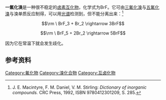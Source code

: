 {{Chembox
| ImageFile1 = Bromine-monofluoride-2D.png
| ImageSize1 = 200px
| ImageFile2 = Bromine-monofluoride-3D-vdW.png
| ImageSize2 = 200px
| IUPACName = Bromine fluoride
| OtherNames = 
| Section1 = {{Chembox Identifiers
|  CASNo = 13863-59-7
|  CASNo_Ref = {{cascite|correct|CAS}}
|  PubChem = 
|  ChemSpiderID = 20474212
|  SMILES = [F-].[Br]
|  InChI = 1/Br.FH/h;1H/p-1
|  InChIKey = JDFDDPYVAPPVPX-REWHXWOFAP
|  StdInChI = 1S/Br.FH/h;1H/p-1
|  StdInChIKey = JDFDDPYVAPPVPX-UHFFFAOYSA-M
  }}
| Section2 = {{Chembox Properties
|  Formula = BrF
|  MolarMass = 98.903
|  Appearance = 
|  Density = 4.403 g/L <ref name=crc>David R. Lide: ''[[CRC_Handbook_of_Chemistry_and_Physics|CRC Handbook of Chemistry and Physics]].'' 89. Auflage, Taylor & Francis, 2008, ISBN 978-1-420-06679-1, S. 4–53.</ref>
|  MeltingPt = −33 °C <ref name=crc/>
|  BoilingPt = 20 °C （分解）<ref name=crc/>
|  Solubility =
  }}
| Section3 = {{Chembox Hazards
|  MainHazards = 
|  FlashPt = 
|  Autoignition =
  }}
}}

'''一氟化溴'''是一种很不稳定的[[卤素互化物|卤素互化物]]，化学式为BrF。它可由[[三氟化溴|三氟化溴]]与[[五氟化溴|五氟化溴]]与溴单质反应制得，可以用[[光谱|光谱]]检测到，但不能分离出来：<ref>J. E. Macintyre, F. M. Daniel, V. M. Stirling: ''Dictionary of inorganic compounds.'' CRC Press, 1992, ISBN 9780412301209, S. 285.</ref>

:<math>\rm \ BrF_3 + Br_2 \rightarrow 3BrF</math>
:<math>\rm \ BrF_5 + 2Br_2 \rightarrow 5BrF</math>

因为它在常温下就会发生歧化。

==参考资料==
{{reflist}}

{{卤族元素互化物}}
{{无机化合物小作品}}

[[Category:氟化物|Category:氟化物]]
[[Category:溴化合物|Category:溴化合物]]
[[Category:互卤化物|Category:互卤化物]]
